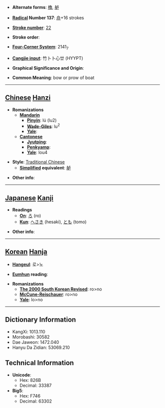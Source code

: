 * '''Alternate forms''': [[櫓]], [[舻]]

* '''[[Wiktionary:Chinese radical index| Radical]] Number 137''': [[Wiktionary:Chinese radical index 舟|舟]]+16 strokes

* '''[[Wiktionary:Chinese total strokes index|Stroke number]]''': [[Wiktionary:Chinese total strokes index 22|22]]

* '''Stroke order''': 

* '''[[Wiktionary:Chinese four corner index|Four-Corner System]]''': 2141<sub>7</sub>

* '''[[Wiktionary:Chinese Cangjie index|Cangjie input]]''': 竹卜卜心廿 (HYYPT)

* '''Graphical Significance and Origin''': 

* '''Common Meaning''': bow or prow of boat

----

== [[Chinese]] [[Hanzi]] ==

* '''Romanizations'''
** '''[[Mandarin]]'''
*** '''[[Pinyin]]''': lú (lu2)
*** '''[[Wade-Giles]]''': lu<sup>2</sup>
*** '''[[Yale]]''': 
** '''[[Cantonese]]'''
*** '''[[Jyutping]]''':
*** '''[[Penkyamp]]''': 
*** '''[[Yale]]''': lou4

* '''Style''': [[Traditional Chinese]] 
** '''[[Simplified Chinese|Simplified]] equivalent''': [[舻]]

* '''Other info''': 

----

== [[Japanese]] [[Kanji]] ==

* '''Readings'''
** '''[[On]]''': [[ろ]] (ro)
** '''[[Kun]]''': [[へさき]] (hesaki), [[とも]] (tomo)

* '''Other info''':  

----

== [[Korean]] [[Hanja]] ==

* '''[[Hangeul]]''': 로>노

* '''[[Eumhun]] reading''': 

* '''Romanizations'''
** '''[[The 2000 South Korean Revised Romanization|The 2000 South Korean Revised]]''': ro>no
** '''[[McCune-Reischauer]]''': ro>no
** '''[[Yale]]''': lo>no

----

== Dictionary Information ==

* KangXi: 1013.110
* Morobashi: 30582
* Dae Jaweon: 1472.040
* Hanyu Da Zidian: 53069.210

== Technical Information ==

* '''Unicode''':
** Hex: 826B
** Decimal: 33387
* '''Big5''':
** Hex: F746
** Decimal: 63302